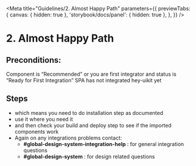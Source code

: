 
<Meta
  title="Guidelines/2. Almost Happy Path"
  parameters={{
    previewTabs: {
      canvas: { hidden: true },
      'storybook/docs/panel': { hidden: true },
    },
  }}
/>

# 2. Almost Happy Path

## Preconditions:

Component is “Recommended” or you are first integrator and status is “Ready for First Integration”
SPA has not integrated hey-uikit yet

## Steps

- which means you need to do installation step as documented
- use it where you need it
- and then check your build and deploy step to see if the imported components work
- Again on any integrations problems contact:
  - **#global-design-system-integration-help** : for general integration questions
  - **#global-design-system** : for design related questions
